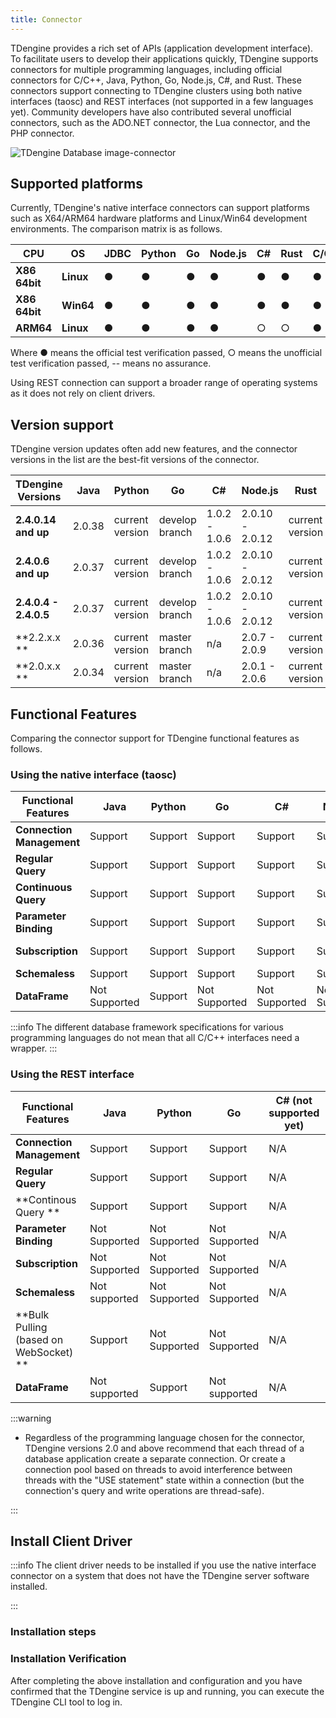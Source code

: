 ```yaml
---
title: Connector
---
```


TDengine provides a rich set of APIs (application development interface). To facilitate users to develop their applications quickly, TDengine supports connectors for multiple programming languages, including official connectors for C/C++, Java, Python, Go, Node.js, C#, and Rust. These connectors support connecting to TDengine clusters using both native interfaces (taosc) and REST interfaces (not supported in a few languages yet). Community developers have also contributed several unofficial connectors, such as the ADO.NET connector, the Lua connector, and the PHP connector.

![TDengine Database image-connector](./connector.webp)

## Supported platforms

Currently, TDengine's native interface connectors can support platforms such as X64/ARM64 hardware platforms and Linux/Win64 development environments. The comparison matrix is as follows.

| **CPU** | **OS** | **JDBC** | **Python** | **Go** | **Node.js** | **C#** | **Rust** | C/C++ |
| ------- | ------ | -------- | ---------- | ------ | ----------- | ------ | -------- | ----- |
| **X86 64bit** | **Linux** | ● | ● | ● | ● | ● | ● | ● |
| **X86 64bit** | **Win64** | ● | ● | ● | ● | ● | ● | ● |
| **ARM64** | **Linux** | ● | ● | ● | ● | ○ | ○ | ● |

Where ● means the official test verification passed, ○ means the unofficial test verification passed, -- means no assurance.

Using REST connection can support a broader range of operating systems as it does not rely on client drivers.

## Version support

TDengine version updates often add new features, and the connector versions in the list are the best-fit versions of the connector.

| **TDengine Versions** | **Java** | **Python** | **Go** | **C#** | **Node.js** | **Rust** |
| --------------------- | -------- | ---------- | ------------ | ------------- | --------------- | -------- |
| **2.4.0.14 and up** | 2.0.38 | current version | develop branch | 1.0.2 - 1.0.6 | 2.0.10 - 2.0.12 | current version |
| **2.4.0.6 and up** | 2.0.37 | current version | develop branch | 1.0.2 - 1.0.6 | 2.0.10 - 2.0.12 | current version |
| **2.4.0.4 - 2.4.0.5** | 2.0.37 | current version | develop branch | 1.0.2 - 1.0.6 | 2.0.10 - 2.0.12 | current version |
| **2.2.x.x ** | 2.0.36 | current version | master branch | n/a | 2.0.7 - 2.0.9 | current version |
| **2.0.x.x ** | 2.0.34 | current version | master branch | n/a | 2.0.1 - 2.0.6 | current version |

## Functional Features

Comparing the connector support for TDengine functional features as follows.

### Using the native interface (taosc)

| **Functional Features** | **Java** | **Python** | **Go** | **C#** | **Node.js** | **Rust** |
| -------------- | -------- | ---------- | ------ | ------ | ----------- | -------- |
| **Connection Management** | Support | Support | Support | Support | Support | Support |
| **Regular Query** | Support | Support | Support | Support | Support | Support |
| **Continuous Query** | Support | Support | Support | Support | Support | Support |
| **Parameter Binding** | Support | Support | Support | Support | Support | Support |
| **Subscription** | Support | Support | Support | Support | Support | Not Supported |
| **Schemaless** | Support | Support | Support | Support | Support | Support |
| **DataFrame** | Not Supported | Support | Not Supported | Not Supported | Not Supported | Not Supported |

:::info
The different database framework specifications for various programming languages do not mean that all C/C++ interfaces need a wrapper.
:::

### Using the REST interface

| **Functional Features** | **Java** | **Python** | **Go** | **C# (not supported yet)** | **Node.js** | **Rust** |
| ------------------------------ | -------- | ---------- | -------- | ------------------ | ----------- | -------- |
| **Connection Management** | Support | Support | Support | N/A | Support | Support |
| **Regular Query** | Support | Support | Support | N/A | Support | Support |
| **Continous Query ** | Support | Support | Support | N/A | Support | Support |
| **Parameter Binding** | Not Supported | Not Supported | Not Supported | N/A | Not Supported | Not Supported |
| **Subscription** | Not Supported | Not Supported | Not Supported | N/A | Not Supported | Not Supported |
| **Schemaless** | Not supported | Not Supported | Not Supported | N/A | Not Supported | Not supported |
| **Bulk Pulling (based on WebSocket) **| Support | Not Supported | Not Supported | N/A | Not Supported | Not Supported |
| **DataFrame** | Not supported | Support | Not supported | N/A | Not supported | Not supported |

:::warning

- Regardless of the programming language chosen for the connector, TDengine versions 2.0 and above recommend that each thread of a database application create a separate connection. Or create a connection pool based on threads to avoid interference between threads with the "USE statement" state within a connection (but the connection's query and write operations are thread-safe).

:::


## Install Client Driver

:::info
The client driver needs to be installed if you use the native interface connector on a system that does not have the TDengine server software installed.

:::

### Installation steps

<Tabs defaultValue="linux" groupId="os">
  <TabItem value="linux" label="Linux">
    <InstallOnWindows />
  </TabItem>
  <TabItem value="windows" label="Windows">
    <InstallOnLinux />
  </TabItem>
</Tabs>

### Installation Verification

After completing the above installation and configuration and you have confirmed that the TDengine service is up and running, you can execute the TDengine CLI tool to log in.

<Tabs defaultValue="linux" groupId="os">
  <TabItem value="linux" label="Linux">
    <VerifyLinux />
  </TabItem>
  <TabItem value="windows" label="Windows">
    <VerifyWindows />
  </TabItem>
</Tabs>

